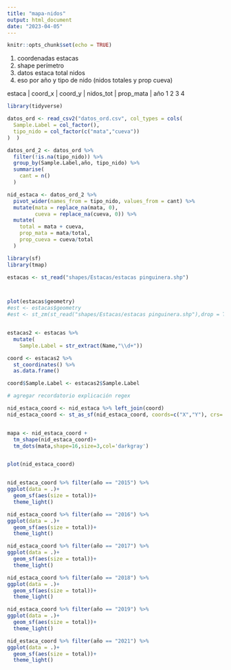 ```yaml
---
title: "mapa-nidos"
output: html_document
date: "2023-04-05"
---
```


```r
knitr::opts_chunk$set(echo = TRUE)
```

1) coordenadas estacas
2) shape perímetro
3) datos estaca total nidos
4) eso por año y tipo de nido (nidos totales y prop cueva)

estaca | coord_x | coord_y | nidos_tot | prop_mata | año
1
2
3
4


```r
library(tidyverse)

```

```r
datos_ord <- read_csv2("datos_ord.csv", col_types = cols(
  Sample.Label = col_factor(),
  tipo_nido = col_factor(c("mata","cueva"))
)  )

datos_ord_2 <- datos_ord %>% 
  filter(!is.na(tipo_nido)) %>% 
  group_by(Sample.Label,año, tipo_nido) %>% 
  summarise(
    cant = n()
  )

nid_estaca <- datos_ord_2 %>% 
  pivot_wider(names_from = tipo_nido, values_from = cant) %>% 
  mutate(mata = replace_na(mata, 0),
         cueva = replace_na(cueva, 0)) %>% 
  mutate(
    total = mata + cueva,
    prop_mata = mata/total,
    prop_cueva = cueva/total
  )

```

```r
library(sf)
library(tmap)

estacas <- st_read("shapes/Estacas/estacas pinguinera.shp")



plot(estacas$geometry)
#est <- estacas$geometry
#est <- st_zm(st_read("shapes/Estacas/estacas pinguinera.shp"),drop = TRUE, what = "ZM")


estacas2 <- estacas %>% 
  mutate(
    Sample.Label = str_extract(Name,"\\d+")) 

coord <- estacas2 %>% 
  st_coordinates() %>% 
  as.data.frame()

coord$Sample.Label <- estacas2$Sample.Label

# agregar recordatorio explicación regex
```

```r

nid_estaca_coord <- nid_estaca %>% left_join(coord)
nid_estaca_coord <- st_as_sf(nid_estaca_coord, coords=c("X","Y"), crs= 4326)


mapa <- nid_estaca_coord + 
  tm_shape(nid_estaca_coord)+
  tm_dots(mata,shape=16,size=3,col='darkgray')


plot(nid_estaca_coord)


nid_estaca_coord %>% filter(año == "2015") %>% 
ggplot(data = .)+
  geom_sf(aes(size = total))+
  theme_light()

nid_estaca_coord %>% filter(año == "2016") %>% 
ggplot(data = .)+
  geom_sf(aes(size = total))+
  theme_light()

nid_estaca_coord %>% filter(año == "2017") %>% 
ggplot(data = .)+
  geom_sf(aes(size = total))+
  theme_light()

nid_estaca_coord %>% filter(año == "2018") %>% 
ggplot(data = .)+
  geom_sf(aes(size = total))+
  theme_light()

nid_estaca_coord %>% filter(año == "2019") %>% 
ggplot(data = .)+
  geom_sf(aes(size = total))+
  theme_light()

nid_estaca_coord %>% filter(año == "2021") %>% 
ggplot(data = .)+
  geom_sf(aes(size = total))+
  theme_light()

```

